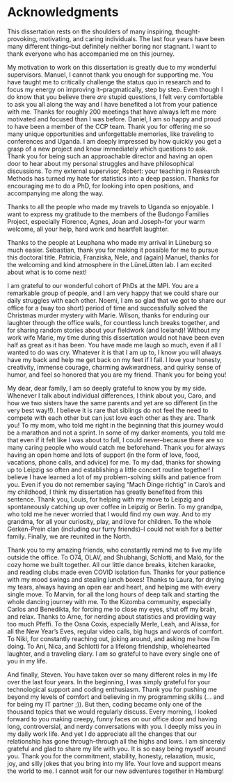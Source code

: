 # Acknowledgments

This dissertation rests on the shoulders of many inspiring, thought-provoking, motivating, and caring individuals. The last four years have been many different things\thinspace --\thinspace but definitely neither boring nor stagnant. I want to thank everyone who has accompanied me on this journey.

My motivation to work on this dissertation is greatly due to my wonderful supervisors. Manuel, I cannot thank you enough for supporting me. You have taught me to critically challenge the status quo in research and to focus my energy on improving it\thinspace --\thinspace pragmatically, step by step. Even though I do know that you believe there *are* stupid questions, I felt very comfortable to ask you all along the way and I have benefited a lot from your patience with me. Thanks for roughly 200 meetings that have always left me more motivated and focused than I was before. Daniel, I am so happy and proud to have been a member of the CCP team. Thank you for offering me so many unique opportunities and unforgettable memories, like traveling to conferences and Uganda. I am deeply impressed by how quickly you get a grasp of a new project and know immediately which questions to ask. Thank you for being such an approachable director and having an open door to hear about my personal struggles and have philosophical discussions. To my external supervisor, Robert: your teaching in Research Methods has turned my hate for statistics into a deep passion. Thanks for encouraging me to do a PhD, for looking into open positions, and accompanying me along the way.

Thanks to all the people who made my travels to Uganda so enjoyable. I want to express my gratitude to the members of the Budongo Families Project, especially Florence, Agnes, Joan and Joseph\thinspace --\thinspace for your warm welcome, all your help, hard work and heartfelt laughter. 

Thanks to the people at Leuphana who made my arrival in Lüneburg so much easier. Sebastian, thank you for making it possible for me to pursue this doctoral title. Patricia, Franziska, Nele, and (again) Manuel, thanks for the welcoming and kind atmosphere in the LüneLütten lab. I am excited about what is to come next!

I am grateful to our wonderful cohort of PhDs at the MPI. You are a remarkable group of people, and I am very happy that we could share our daily struggles with each other. Noemi, I am so glad that we got to share our office for a (way too short) period of time and successfully solved the Christmas murder mystery with Marie. Wilson, thanks for enduring our laughter through the office walls, for countless lunch breaks together, and for sharing random stories about your fieldwork (and Iceland)! Without my work wife Marie, my time during this dissertation would not have been even half as great as it has been. You have made me laugh so much, even if all I wanted to do was cry. Whatever it is that I am up to, I know you will always have my back and help me get back on my feet if I fail. I love your honesty, creativity, immense courage, charming awkwardness, and quirky sense of humor, and feel so honored that you are my friend. Thank you for being you!

My dear, dear family, I am so deeply grateful to know you by my side. Whenever I talk about individual differences, I think about you, Caro, and how we two sisters have the same parents and yet are so different (in the very best way!!). I believe it is rare that siblings do not feel the need to compete with each other but can just love each other as they are. Thank you! To my mom, who told me right in the beginning that this journey would be a marathon and not a sprint. In some of my darker moments, you told me that even if it felt like I was about to fall, I could never\thinspace --\thinspace because there are so many caring people who would catch me beforehand. Thank you for always having an open home and lots of support (in the form of love, food, vacations, phone calls, and advice) for me. To my dad, thanks for showing up to Leipzig so often and establishing a little concert routine together! I believe I have learned a lot of my problem-solving skills and patience from you. Even if you do not remember saying "Mach Dinge richtig" in Caro's and my childhood, I think my dissertation has greatly benefited from this sentence. Thank you, Louis, for helping with my move to Leipzig and spontaneously catching up over coffee in Leipzig or Berlin. To my grandpa, who told me he never worried that I would find my own way. And to my grandma, for all your curiosity, play, and love for children. To the whole Gerken-Prein clan (including our furry friends)\thinspace --\thinspace I could not wish for a better family. Finally, we are reunited in the North.

Thank you to my amazing friends, who constantly remind me to live my life outside the office. To O74, OLAV, and Shubhangi, Schlotti, and Maló, for the cozy home we built together. All our little dance breaks, kitchen karaoke, and reading clubs made even COVID isolation fun. Thanks for your patience with my mood swings and stealing lunch boxes! Thanks to Laura, for drying my tears, always having an open ear and heart, and helping me with every single move. To Marvin, for all the long hours of deep talk and starting the whole dancing journey with me. To the Kizomba community, especially Carlos and Benedikta, for forcing me to close my eyes, shut off my brain, and relax. Thanks to Arne, for nerding about statistics and providing way too much Pfeffi. To the Osna Coxis, especially Merle, Leah, and Alissa, for all the New Year's Eves, regular video calls, big hugs and words of comfort. To Niki, for constantly reaching out, joking around, and asking me how I'm doing. To Ani, Nica, and Schlotti for a lifelong friendship, wholehearted laughter, and a traveling diary. I am so grateful to have every single one of you in my life.

And finally, Steven. You have taken over so many different roles in my life over the last four years. In the beginning, I was simply grateful for your technological support and coding enthusiasm. Thank you for pushing me beyond my levels of comfort and believing in my programming skills (... and for being my IT partner ;)). But then, coding became only one of the thousand topics that we would regularly discuss. Every morning, I looked forward to you making creepy, funny faces on our office door and having long, controversial, and nerdy conversations with you. I deeply miss you in my daily work life. And yet I do appreciate all the changes that our relationship has gone through\thinspace --\thinspace through all the highs and lows. I am sincerely grateful and glad to share my life with you. It is so easy being myself around you. Thank you for the commitment, stability, honesty, relaxation, music, joy, and silly jokes that you bring into my life. Your love and support means the world to me. I cannot wait for our new adventures together in Hamburg!

